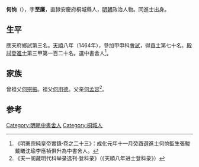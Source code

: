 '''何恦'''（{{bd|1433年||？}}），字'''至廉'''，直隸安慶府桐城縣人，[[明朝|明朝]]政治人物。同進士出身。

==生平==
應天府鄉試第三名。[[天顺_(明朝)|天順]]八年（1464年），參加甲申科[[會試|會試]]，得[[貢士|貢士]]第七十名。[[殿試|殿試]]登[[進士|進士]]第三甲第一百二十名。選中書舍人<ref>《明憲宗純皇帝實錄·卷之二十三》：成化元年十一月癸酉選進士何恦監生張駿戴曦沈瑜李應禎俱升為中書舍人。</ref>。

==家族==
曾祖父[[何宗振|何宗振]]。祖父[[何用德|何用德]]。父亲[[何孟容|何孟容]]<ref>《天一阁藏明代科举录选刊·登科录》（《天順八年进士登科录》）</ref>。

==参考==
{{reflist}}
{{明朝人物小作品}}
{{天順八年甲申科殿試金榜}}
{{DEFAULTSORT:He何}}

[[Category:明朝中書舍人|Category:明朝中書舍人]]
[[Category:桐城人|Category:桐城人]]